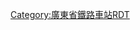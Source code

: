 <noinclude>{{BS-map
| title = 新会站站线布置图
| map = </noinclude>
\\CONTg!~lhCONTg(r)\CONTg!~lhCONTg(l)\\~~ ~~ ~~ ~~[[广珠城际铁路|广珠城际]]往[[广州南站|广州南]]
\\STRg!~lhSTR(r)\STRf!~lhSTR(l)\\hENDEa
\\STR!~lhSTR(r)\STR!~lhSTR(l)\\hSTR
\\STR!~lhSTR(r)\STR!~lhSTR(l)\\hSTR
\\STR!~lhSTR(r)\STR!~lhSTR(l)\hSTRc2\hSTR3
\\STR!~lhSTR(r)\STR+c2!~lhSTR(l)+hc2\hABZ1+3f\hSTRc4
\\hABZg2(r)\ABZg+1!~STRc3!~lhKRZh(l)(f)\hENDEe-r!~STRc4\
\\STR+c1!~lhSTR(r)\hABZg+4(l)\\
\hSTRc2\hABZg3(r)\hABZg2(l)\hSTRc3\
hSTRc2\hSTR3+1\STR+c4!~lhSTR(r)+hc4\STR+c1!~lhSTR(l)+hc1\hSTR2+4\hSTRc3
hSTR+1\hSTRc4\STR!~lhSTR(r)\STR!~lhSTR(l)\hSTRc1\hSTR+4
STR+BSl!~lhSTR(r)\BS\STR+BSr\STR+BSl\BS\STR+BSr!~lhSTR(l)
STR+BSl!~lhSTR(r)\BS\STR+BSr\STR+BSl\BS!~num1l\STR+BSr!~lhSTR(l)~~ ~~ ~~1站台
STR+BSl!~lhSTR(r)\BS\STR+BSr\STR+BSl\BS!~num2r\STR+BSr!~lhSTR(l)~~ ~~ ~~2站台
STR+BSl!~lhSTR(r)\BS!~num3l\STR+BSr\STR+BSl\BS\STR+BSr!~lhSTR(l)~~ ~~ ~~3站台
STR+BSl!~lhSTR(r)\BS!~num4r\STR+BSr\STR+BSl\BS\STR+BSr!~lhSTR(l)~~ ~~ ~~4站台
STR+BSl!~lhSTR(r)\BS\STR+BSr\STR+BSl\BS\STR+BSr!~lhSTR(l)
hSTR2\hSTRc3\STR!~lhSTR(r)\STR!~lhSTR(l)\hSTRc2\hSTR3
hSTRc1\hSTR2+4\STR+c3!~lhSTR(r)+hc3\STR+c2!~lhSTR(l)+hc2\hABZ1+3f\hSTRc4
hSTRc1\ABZg+4!~lhSTR+4(r)\ABZg+1\STR!~STRc4!~lhSTR(l)
\STRg!~lhSTR(r)\STRf!~lhKRZh(l)(f)\hENDEe-r
CONTf!~lhCONTf(r)\CONTf!~lhCONTf(l)~~ ~~ ~~ ~~[[深湛鐵路]]往[[湛江西站|湛江西]]
<noinclude>}}

{{Rdt intro|[[新会站]]}}

[[Category:廣東省鐵路車站RDT]]

</noinclude>